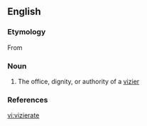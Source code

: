 ==English==

===Etymology===
From {{F.}}

===Noun===
{{en-noun}}

# The office, dignity, or authority of a [[vizier]] 

===References===
{{1913}}

[[vi:vizierate]]
